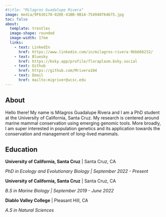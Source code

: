 ```yaml
---
#title: "Milagros Guadalupe Rivera"
image: media/9F636170-020E-41BB-9B14-754940764675.jpg
toc: false
about: 
  template: trestles
  image-shape: rounded
  image-width: 17em
  links: 
    - text: LinkedIn
      href: https://www.linkedin.com/in/milagros-rivera-9bb666232/
    - text: Bluesky
      href: https://bsky.app/profile/floraplasm.bsky.social
    - text: Github
      href: https://github.com/Mrivera104
    - text: Email
      href: mailto:migriver@ucsc.edu
---
```


## About

Hello there! My name is Milagros Guadalupe Rivera and I am a PhD student at the University of California, Santa Cruz. My research is centered around marine mammal conservation using emerging genomic tools. More broadly, I am super interested in population genetics and its application towards the conservation and management of long-lived mammals.

## Education

**University of California, Santa Cruz** \| Santa Cruz, CA

*PhD in Ecology and Evolutionary Biology \| September 2022 - Present*

**University of California, Santa Cruz** \| Santa Cruz, CA

*B.S in Marine Biology \| September 2019 - June 2022*

**Diablo Valley College** \| Pleasant Hill, CA

*A.S in Natural Sciences*

